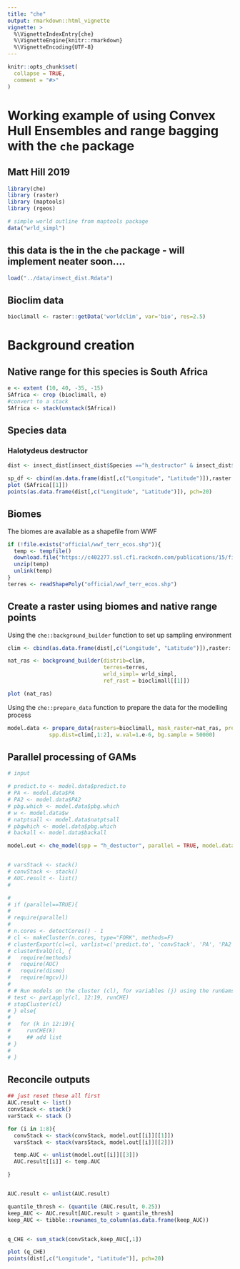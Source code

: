```yaml
---
title: "che"
output: rmarkdown::html_vignette
vignette: >
  %\VignetteIndexEntry{che}
  %\VignetteEngine{knitr::rmarkdown}
  %\VignetteEncoding{UTF-8}
---
```


```r
knitr::opts_chunk$set(
  collapse = TRUE,
  comment = "#>"
)
```

# Working example of using Convex Hull Ensembles and range bagging with the `che` package
## Matt Hill 2019

```r
library(che)
library (raster)
library (maptools)
library (rgeos)

# simple world outline from maptools package
data("wrld_simpl")
```

## this data is the in the `che` package - will implement neater soon....
```r
load("../data/insect_dist.Rdata")
```

## Bioclim data
```r
bioclimall <- raster::getData('worldclim', var='bio', res=2.5)
```


# Background creation

## Native range for this species is South Africa
```r
e <- extent (10, 40, -35, -15)
SAfrica <- crop (bioclimall, e)
#convert to a stack
SAfrica <- stack(unstack(SAfrica))
```

## Species data

### Halotydeus destructor
```r
dist <- insect_dist[insect_dist$Species =="h_destructor" & insect_dist$Range == "Native",]

sp_df <- cbind(as.data.frame(dist[,c("Longitude", "Latitude")]),raster::extract(SAfrica, as.data.frame(dist[,c("Longitude", "Latitude")])))
plot (SAfrica[[1]])
points(as.data.frame(dist[,c("Longitude", "Latitude")]), pch=20)
```

## Biomes

The biomes are available as a shapefile from WWF
```r

if (!file.exists("official/wwf_terr_ecos.shp")){
  temp <- tempfile()
  download.file("https://c402277.ssl.cf1.rackcdn.com/publications/15/files/original/official_teow.zip",temp)
  unzip(temp)
  unlink(temp)
}
terres <- readShapePoly("official/wwf_terr_ecos.shp")
```


## Create a raster using biomes and native range points

Using the `che::background_builder` function to set up sampling environment

```r
clim <- cbind(as.data.frame(dist[,c("Longitude", "Latitude")]),raster::extract(SAfrica, as.data.frame(dist[,c("Longitude", "Latitude")])))

nat_ras <- background_builder(distrib=clim, 
                              terres=terres,
                              wrld_simpl= wrld_simpl, 
                              ref_rast = bioclimall[[1]])

plot (nat_ras)
```

Using the `che::prepare_data` function to prepare the data for the modelling process
```r

model.data <- prepare_data(rasters=bioclimall, mask_raster=nat_ras, predict.to=SAfrica, 
             spp.dist=clim[,1:2], w.val=1.e-6, bg.sample = 50000)
```

## Parallel processing of GAMs
```r

# input 

# predict.to <- model.data$predict.to
# PA <- model.data$PA
# PA2 <- model.data$PA2
# pbg.which <- model.data$pbg.which
# w <- model.data$w
# natptsall <- model.data$natptsall
# pbgwhich <- model.data$pbg.which
# backall <- model.data$backall

model.out <- che_model(spp = "h_destuctor", parallel = TRUE, model.data=model.data)


# varsStack <- stack()
# convStack <- stack()
# AUC.result <- list()
# 

# 
# if (parallel==TRUE){
# 
# require(parallel)
# 
# n.cores <- detectCores() - 1
# cl <- makeCluster(n.cores, type="FORK", methods=F)
# clusterExport(cl=cl, varlist=c('predict.to', 'convStack', 'PA', 'PA2', 'w', 'natptsall', 'pbg.which', 'backall', 'AUC.result'))
# clusterEvalQ(cl, {
#   require(methods)
#   require(AUC)
#   require(dismo)
#   require(mgcv)})
# 
# # Run models on the cluster (cl), for variables (j) using the runGams function...
# test <- parLapply(cl, 12:19, runCHE)
# stopCluster(cl)
# } else{
# 
#   for (k in 12:19){
#     runCHE(k)
#     ## add list
# }
# 
# }


```
## Reconcile outputs

```r


## just reset these all first
AUC.result <- list()
convStack <- stack()
varStack <- stack ()

for (i in 1:8){
  convStack <- stack(convStack, model.out[[i]][[1]])
  varsStack <- stack(varsStack, model.out[[i]][[2]])

  temp.AUC <- unlist(model.out[[i]][[3]])
  AUC.result[[i]] <- temp.AUC

}


AUC.result <- unlist(AUC.result)

quantile_thresh <- (quantile (AUC.result, 0.25))
keep_AUC <- AUC.result[AUC.result > quantile_thresh]
keep_AUC <- tibble::rownames_to_column(as.data.frame(keep_AUC))


q_CHE <- sum_stack(convStack,keep_AUC[,1])

plot (q_CHE)
points(dist[,c("Longitude", "Latitude")], pch=20)

```

